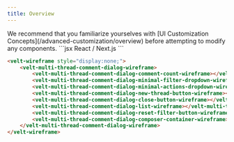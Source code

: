 ```yaml
---
title: Overview
---
```


<Note>
We recommend that you familiarize yourselves with [UI Customization Concepts](/advanced-customization/overview) before attempting to modify any components.
</Note>



<RequestExample>
```jsx React / Next.js
<VeltWireframe>
    <VeltMultiThreadCommentDialogWireframe>
        <VeltMultiThreadCommentDialogWireframe.CommentCount />
        <VeltMultiThreadCommentDialogWireframe.MinimalFilterDropdown />
        <VeltMultiThreadCommentDialogWireframe.MinimalActionsDropdown />
        <VeltMultiThreadCommentDialogWireframe.NewThreadButton />
        <VeltMultiThreadCommentDialogWireframe.CloseButton />
        <VeltMultiThreadCommentDialogWireframe.List />
        <VeltMultiThreadCommentDialogWireframe.ResetFilterButton />
        <VeltMultiThreadCommentDialogWireframe.ComposerContainer />
    </VeltMultiThreadCommentDialogWireframe>
</VeltWireframe>
```


```HTML HTML
<velt-wireframe style="display:none;">
    <velt-multi-thread-comment-dialog-wireframe>
        <velt-multi-thread-comment-dialog-comment-count-wireframe></velt-multi-thread-comment-dialog-comment-count-wireframe>
        <velt-multi-thread-comment-dialog-minimal-filter-dropdown-wireframe></velt-multi-thread-comment-dialog-minimal-filter-dropdown-wireframe>
        <velt-multi-thread-comment-dialog-minimal-actions-dropdown-wireframe></velt-multi-thread-comment-dialog-minimal-actions-dropdown-wireframe>
        <velt-multi-thread-comment-dialog-new-thread-button-wireframe></velt-multi-thread-comment-dialog-new-thread-button-wireframe>
        <velt-multi-thread-comment-dialog-close-button-wireframe></velt-multi-thread-comment-dialog-close-button-wireframe>
        <velt-multi-thread-comment-dialog-list-wireframe></velt-multi-thread-comment-dialog-list-wireframe>
        <velt-multi-thread-comment-dialog-reset-filter-button-wireframe></velt-multi-thread-comment-dialog-reset-filter-button-wireframe>
        <velt-multi-thread-comment-dialog-composer-container-wireframe></velt-multi-thread-comment-dialog-composer-container-wireframe>
    </velt-multi-thread-comment-dialog-wireframe>
</velt-wireframe>
```
</RequestExample>

